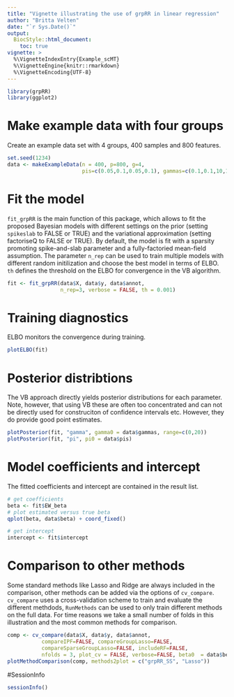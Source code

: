 ```yaml
---
title: "Vignette illustrating the use of grpRR in linear regression"
author: "Britta Velten"
date: "`r Sys.Date()`"
output:
  BiocStyle::html_document:
    toc: true
vignette: >
  %\VignetteIndexEntry{Example_scMT}
  %\VignetteEngine{knitr::rmarkdown}
  %\VignetteEncoding{UTF-8}
---
```


```r
library(grpRR)
library(ggplot2)
```

# Make example data with four groups
Create an example data set with 4 groups, 400 samples and 800 features.
```r
set.seed(1234)
data <- makeExampleData(n = 400, p=800, g=4,
                        pis=c(0.05,0.1,0.05,0.1), gammas=c(0.1,0.1,10,10))
```

# Fit the model
`fit_grpRR` is the main function of this package, which allows to fit the proposed Bayesian models with different settings on the prior (setting `spikeslab` to FALSE or TRUE) and the variational approximation (setting factoriseQ to FALSE or TRUE). By default, the model is fit with a sparsity promoting spike-and-slab parameter and a fully-factoried mean-field assumption. The parameter `n_rep` can be used to train multiple models with different random initilization and choose the best model in terms of ELBO. `th` defines the threshold on the ELBO for convergence in the VB algorithm.
```r
fit <- fit_grpRR(data$X, data$y, data$annot,
                 n_rep=3, verbose = FALSE, th = 0.001)
```

# Training diagnostics
ELBO monitors the convergence during training.
```r
plotELBO(fit)
```

# Posterior distribtions
The VB approach directly yields posterior distributions for each parameter. Note, however, that using VB these are often too concentrated and can not be directly used for construciton of confidence intervals etc. However, they do provide good point estimates.
```r
plotPosterior(fit, "gamma", gamma0 = data$gammas, range=c(0,20))
plotPosterior(fit, "pi", pi0 = data$pis)
```

# Model coefficients and intercept
The fitted coefficients and intercept are contained in the result list.
```r
# get coefficients
beta <- fit$EW_beta
# plot estimated versus true beta
qplot(beta, data$beta) + coord_fixed()

```

```r
# get intercept
intercept <- fit$intercept
```


# Comparison to other methods
Some standard methods like Lasso and Ridge are always included in the comparison, other methods can be added via the options of `cv_compare`. `cv_compare` uses a cross-validation scheme to train and evaluate the different methdods, `RunMethods` can be used to only train different methods on the full data. For time reasons we take a small number of folds in this illustration and the most common methods for comparison.
```r
comp <- cv_compare(data$X, data$y, data$annot,
           compareIPF=FALSE, compareGroupLasso=FALSE,
           compareSparseGroupLasso=FALSE, includeRF=FALSE, 
           nfolds = 3, plot_cv = FALSE, verbose=FALSE, beta0  = data$beta)
plotMethodComparison(comp, methods2plot = c("grpRR_SS", "Lasso"))
```

#SessionInfo
```r
sessionInfo()
```

